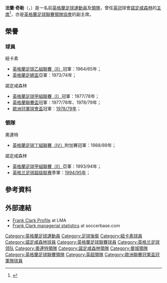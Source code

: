 {{noteTA|G1=Football|G2=EPL|G3=FAcup
|T=zh-hans:弗兰克·克拉克; zh-hk:法蘭·奇勒;
|1=zh-hans:弗兰克; zh-hk:法蘭;
|2=zh-hans:克拉克; zh-hk:奇勒;
}}
{{Infobox football biography
| playername     = 法蘭·奇勒<br />''Frank Clark''
| image          = 
| fullname       = Frank Clark
| dateofbirth    = {{birth date|1943|9|9|df=y}}
| cityofbirth    = [[泰恩-威爾郡|泰恩-威爾郡]][[Rowlands_Gill|罗兰兹吉尔]] 
| countryofbirth = [[英格蘭|英格蘭]]
| dateofdeath    = 
| height         = 
| currentclub    = 
| clubnumber     =
| position       = [[後衛_(足球)#边後衛|邊後衞]]
| youthyears1    = 
| youthyears2    = 
| years1         = 1962–1975     |clubs1 = [[纽卡斯尔联足球俱乐部|紐卡素]]    |caps1 = 389 |goals1 = 0
| years2         = 1975–1979     |clubs2 = [[诺丁汉森林足球俱乐部|諾定咸森林]] |caps2 = 117 |goals2 = 1
| manageryears1  = 1982–1991     | managerclubs1  = [[莱顿东方足球俱乐部|奧連特]]
| manageryears2  = 1993–1996     | managerclubs2  = [[诺丁汉森林足球俱乐部|諾定咸森林]]
| manageryears3  = 1996–1998     | managerclubs3  = [[曼彻斯特城足球俱乐部|曼城]]
| pcupdate       = 2011年11月12日 (六) 12:57 (UTC)
| ntupdate       =
}} 
'''法蘭·奇勒'''（{{lang-en|'''Frank Clark'''}}，{{bd|1943年|9月9日|catidx=Clark, Frank}}）是一名前[[英格蘭|英格蘭]][[足球|足球]][[運動員|運動員]]及[[教練|領隊]]，曾任[[英冠|英冠]]球會[[诺丁汉森林足球俱乐部|諾定咸森林]]的[[主席|主席]]<ref name="Frank Clark">{{cite news |language=en |url=http://news.bbc.co.uk/sport2/hi/football/15283892.stm |title=Frank Clark appointed Notitngham Forest chairman |publisher=''[[BBC_Sport|BBC Sport]]'' |date=2011-10-12 |accessdate=2011-11-12 |archive-date=2011-10-13 |archive-url=https://web.archive.org/web/20111013103722/http://news.bbc.co.uk/sport2/hi/football/15283892.stm |dead-url=no }}</ref>，亦是[[英格蘭足球聯賽領隊協會|英格蘭足球聯賽領隊協會]]的副主席。
<!--
==生平==
===球員===
He was born in [[Consett|Consett]], [[County_Durham|County Durham]]. He started at [[Crook_Town_A.F.C.|Crook Town]], playing as a [[defender_(football)|full-back]].  He started his professional career at [[Newcastle_United_F.C.|Newcastle United]], and played a total of 464 games for them between 1962 and 1975.<ref>{{cite news|title=Dream Teams: Newcastle|url=http://www.independent.co.uk/sport/football/news-and-comment/dream-teams-newcastle-1687582.html?action=Popup&ino=4|publisher=The Independent|accessdate=11 September 2010}}</ref> He then joined [[Nottingham_Forest_F.C.|Nottingham Forest]], where he was part of Forest's 1978 [[Football_League_First_Division|Championship]]-winning squad, and he played for them in the [[1979_European_Cup_Final|1979 European Cup Final]], where they beat [[Malmo_FF|Malmo FF]].<ref>{{cite web|title=The European Cup Team 1979|url=http://www.nottinghamforest.co.uk/page/History/0,,10308~491646,00.html|publisher=Nottingham Forest Official Site|accessdate=11 September 2010}}</ref> 

===領隊===
After his playing career he became manager of [[Leyton_Orient_F.C.|Leyton Orient]], later becoming Managing Director of the [[Brisbane_Road|Brisbane Road]] club. In 1993 he was appointed as Nottingham Forest manager, as a replacement for the retiring [[Brian_Clough|Brian Clough]].<ref name=ureds/>

Forest had just been relegated to Division One when Clark took over, but he took them back to the [[Premier_League|Premiership]] after achieving automatic promotion in second place.  The club made an impressive top flight comeback by finishing third in the league and qualifying for the [[UEFA_Cup|UEFA Cup]]. 

He was also [[Premier_League_Manager_of_the_Month|Premier League Manager of the Month]] for September 1994, as Forest's fine start to the season saw them in the heat of a title challenge and hopes were high that Clark could take them to the rare distinction of top division title glory a season after promotion - just as his predecessor had done 17 years earlier.<ref>{{cite web|author= |url=http://www.nottinghamforest-mad.co.uk/footydb/loadgen.asp?Day=24&Month=Sep&ssnno=124&teamno=401 |title=FA Premiership League Table at 24 September 1994 |publisher=Nottinghamforest-mad.co.uk |date= |accessdate=2010-10-14}}</ref> The same accolade followed for Clark in October 1995, as Forest ended the month in fifth place and enjoying a good run in the UEFA Cup.<ref>{{cite web|author= |url=http://www.nottinghamforest-mad.co.uk/footydb/loadgen.asp?Day=28&Month=Oct&ssnno=125&teamno=401 |title=FA Premiership League Table at 28 October 1995 |publisher=Nottinghamforest-mad.co.uk |date= |accessdate=2010-10-14}}</ref>

Forest were the only English team to play [[Europe|Europe]]an football after [[Christmas|Christmas]] during 1995-96, as they reached the UEFA Cup quarter finals where they were eliminated by eventual winners [[FC_Bayern_Munich|Bayern Munich]]. Forest finished ninth in the league. 

In December 1996, with Forest struggling in the league, Clark expressed his concern with the boardroom crisis at the club, with rival parties attempting to buy the club. His earlier success with the club had led to him being linked to the [[England_national_football_team|England]] job.<ref>{{cite web|title=Clark's anxiety leads to City speculation: Football|url=http://www.independent.co.uk/sport/clarks-anxiety-leads-to-city-speculation-football-1314758.html|publisher=The Independent|accessdate=23 September 2011|date=16 November 1996}}</ref>

Clark made some shrewd signings as Forest manager, including [[Stan_Collymore|Stan Collymore]] and [[Lars_Bohinen|Lars Bohinen]]. Collymore was sold to [[Liverpool_F.C.|Liverpool]] in 1995 for a then British transfer fee record of £8.5M.<ref name=ureds>{{cite web|title=Frank Clark|url=http://www.u-reds.com/nffc/people/management/frankclark.asp|work=Profile|publisher=u-reds.com|accessdate=23 September 2011}}</ref>

Following his departure from Forest, Clark took over at [[Manchester_City_F.C.|Manchester City]], who were struggling in Division One after being relegated the previous season. Under his management, the club's form initially improved, and they secured a mid-table finish. City's following season started decently, with the side continuing to occupy mid-table for the first few months of the campaign; unfortunately the club hit a horrific run of form near the end of the year, and by February 1998 they had crashed to the bottom of the table. This resulted in Clark's dismissal on 17 February 1998 (he infamously learned of this on the radio while driving to a training session), and it ultimately proved to be his last job in club management.

===後領隊時期===
Clark took over from [[Nigel_Doughty|Nigel Doughty]] as chairman of Nottingham Forest football club on 12 October 2011 <ref name=nffc_chairman>{{cite web|title=Frank Clark appointed Nottingham Forest chairman|url=http://news.bbc.co.uk/sport1/hi/football/15283892.stm|work=Profile|publisher=bbc.co.uk|accessdate=12 October 2011}}</ref>
-->

==榮譽==
===球員===
;紐卡素
* [[英格蘭足球聯賽|英格蘭足球乙組聯賽（II）]]冠軍：1964/65年；
* [[英格蘭足總盃|英格蘭足總盃]]亞軍：1973/74年；

;諾定咸森林
* [[英格蘭足球聯賽|英格蘭足球甲組聯賽（I）]]冠軍：1977/78年；
* [[英格蘭聯賽盃|英格蘭聯賽盃]]冠軍：1977/78年、1978/79年；
* [[欧洲冠军联赛|歐洲冠軍球會盃]]冠軍：[[1978/79赛季欧洲冠军杯|1978/79年]]；

===領隊===
;奧連特
* [[英格蘭足球聯賽|英格蘭足球丁組聯賽（IV）]]附加賽冠軍：1988/89年；

;諾定咸森林
* [[英格蘭足球聯賽|英格蘭足球甲組聯賽（II）]]亞軍：1993/94年；
* [[英格兰足球超级联赛|英格兰足球超级联赛]]季軍：[[1994年至1995年英格蘭超級聯賽|1994/95年]]；

==參考資料==
{{Reflist}}

==外部連結==
*[https://web.archive.org/web/20111008163503/http://www.leaguemanagers.com/managers/profile-1165.html Frank Clark Profile] at LMA
*[http://www.soccerbase.com/managers2.sd?managerid=438 Frank Clark managerial statistics] {{Wayback|url=http://www.soccerbase.com/managers2.sd?managerid=438 |date=20070930231612 }} at soccerbase.com

{{諾定咸森林領隊}}
{{LMA年度最佳領隊}}

{{DEFAULTSORT:Clark, Frank}}
[[Category:英格蘭足球運動員|Category:英格蘭足球運動員]]
[[Category:足球後衛|Category:足球後衛]]
[[Category:紐卡素球員|Category:紐卡素球員]]
[[Category:諾定咸森林球員|Category:諾定咸森林球員]]
[[Category:英格蘭足球聯賽球員|Category:英格蘭足球聯賽球員]]
[[Category:英格兰足球领队|Category:英格兰足球领队]]
[[Category:奧連特領隊|Category:奧連特領隊]]
[[Category:諾定咸森林領隊|Category:諾定咸森林領隊]]
[[Category:曼城領隊|Category:曼城領隊]]
[[Category:英格蘭足球聯賽領隊|Category:英格蘭足球聯賽領隊]]
[[Category:英超領隊|Category:英超領隊]]
[[Category:歐洲聯賽冠軍盃冠軍隊球員|Category:歐洲聯賽冠軍盃冠軍隊球員]]